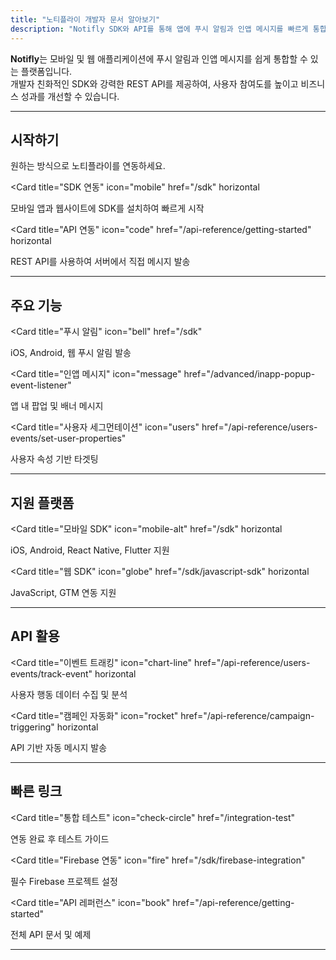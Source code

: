 ```yaml
---
title: "노티플라이 개발자 문서 알아보기"
description: "Notifly SDK와 API를 통해 앱에 푸시 알림과 인앱 메시지를 빠르게 통합하세요."
---
```


**Notifly**는 모바일 및 웹 애플리케이션에 푸시 알림과 인앱 메시지를 쉽게 통합할 수 있는 플랫폼입니다.  
개발자 친화적인 SDK와 강력한 REST API를 제공하여, 사용자 참여도를 높이고 비즈니스 성과를 개선할 수 있습니다.

---

## 시작하기

원하는 방식으로 노티플라이를 연동하세요.

<div class="card-group doccards-blue">
<Columns cols={2}>

<Card
  title="SDK 연동"
  icon="mobile"
  href="/sdk"
  horizontal
>
  모바일 앱과 웹사이트에 SDK를 설치하여 빠르게 시작
</Card>

<Card
  title="API 연동"
  icon="code"
  href="/api-reference/getting-started"
  horizontal
>
  REST API를 사용하여 서버에서 직접 메시지 발송
</Card>

</Columns>
</div>

---

## 주요 기능

<div class="card-group doccards-blue">
<Columns cols={3}>

<Card
  title="푸시 알림"
  icon="bell"
  href="/sdk"
>
  iOS, Android, 웹 푸시 알림 발송
</Card>

<Card
  title="인앱 메시지"
  icon="message"
  href="/advanced/inapp-popup-event-listener"
>
  앱 내 팝업 및 배너 메시지
</Card>

<Card
  title="사용자 세그먼테이션"
  icon="users"
  href="/api-reference/users-events/set-user-properties"
>
  사용자 속성 기반 타겟팅
</Card>

</Columns>
</div>

---

## 지원 플랫폼

<div class="card-group doccards-blue">
<Columns cols={2}>

<Card
  title="모바일 SDK"
  icon="mobile-alt"
  href="/sdk"
  horizontal
>
  iOS, Android, React Native, Flutter 지원
</Card>

<Card
  title="웹 SDK"
  icon="globe"
  href="/sdk/javascript-sdk"
  horizontal
>
  JavaScript, GTM 연동 지원
</Card>

</Columns>
</div>

---

## API 활용

<div class="card-group doccards-blue">
<Columns cols={2}>

<Card
  title="이벤트 트래킹"
  icon="chart-line"
  href="/api-reference/users-events/track-event"
  horizontal
>
  사용자 행동 데이터 수집 및 분석
</Card>

<Card
  title="캠페인 자동화"
  icon="rocket"
  href="/api-reference/campaign-triggering"
  horizontal
>
  API 기반 자동 메시지 발송
</Card>

</Columns>
</div>

---

## 빠른 링크

<div class="card-group doccards-blue">
<Columns cols={3}>

<Card
  title="통합 테스트"
  icon="check-circle"
  href="/integration-test"
>
  연동 완료 후 테스트 가이드
</Card>

<Card
  title="Firebase 연동"
  icon="fire"
  href="/sdk/firebase-integration"
>
  필수 Firebase 프로젝트 설정
</Card>

<Card
  title="API 레퍼런스"
  icon="book"
  href="/api-reference/getting-started"
>
  전체 API 문서 및 예제
</Card>

</Columns>
</div>

---